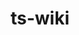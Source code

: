 ---
type: "project"
title: "ts-wiki"
description: "Archived personal wiki"
link: "https://github.com/iamseeley/ts-wiki"
---